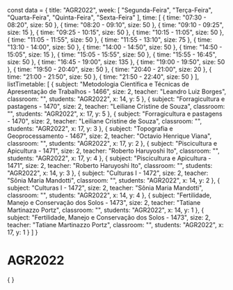 const data = {
  title: "AGR2022",
  week: [
    "Segunda-Feira",
    "Terça-Feira",
    "Quarta-Feira",
    "Quinta-Feira",
    "Sexta-Feira"
  ],
  time: [
    {
      time: "07:30 - 08:20",
      size: 50
    },
    {
      time: "08:20 - 09:10",
      size: 50
    },
    {
      time: "09:10 - 09:25",
      size: 15
    },
    {
      time: "09:25 - 10:15",
      size: 50
    },
    {
      time: "10:15 - 11:05",
      size: 50
    },
    {
      time: "11:05 - 11:55",
      size: 50
    },
    {
      time: "11:55 - 13:10",
      size: 75
    },
    {
      time: "13:10 - 14:00",
      size: 50
    },
    {
      time: "14:00 - 14:50",
      size: 50
    },
    {
      time: "14:50 - 15:05",
      size: 15
    },
    {
      time: "15:05 - 15:55",
      size: 50
    },
    {
      time: "15:55 - 16:45",
      size: 50
    },
    {
      time: "16:45 - 19:00",
      size: 135
    },
    {
      time: "19:00 - 19:50",
      size: 50
    },
    {
      time: "19:50 - 20:40",
      size: 50
    },
    {
      time: "20:40 - 21:00",
      size: 20
    },
    {
      time: "21:00 - 21:50",
      size: 50
    },
    {
      time: "21:50 - 22:40",
      size: 50
    }
  ],
  listTimetable: [
    {
      subject: "Metodologia Científica e Técnicas de Apresentação de Trabalhos - 1466",
      size: 2,
      teacher: "Leandro Luiz Borges",
      classroom: "",
      students: "AGR2022",
      x: 14,
      y: 5
    },
    {
      subject: "Forragicultura e pastagens - 1470",
      size: 2,
      teacher: "Leiliane Cristine de Souza",
      classroom: "",
      students: "AGR2022",
      x: 17,
      y: 5
    },
    {
      subject: "Forragicultura e pastagens - 1470",
      size: 2,
      teacher: "Leiliane Cristine de Souza",
      classroom: "",
      students: "AGR2022",
      x: 17,
      y: 3
    },
    {
      subject: "Topografia e Geoprocessamento - 1467",
      size: 2,
      teacher: "Octavio Henrique Viana",
      classroom: "",
      students: "AGR2022",
      x: 17,
      y: 2
    },
    {
      subject: "Piscicultura e Apicultura - 1471",
      size: 2,
      teacher: "Roberto Haruyoshi Ito",
      classroom: "",
      students: "AGR2022",
      x: 17,
      y: 4
    },
    {
      subject: "Piscicultura e Apicultura - 1471",
      size: 2,
      teacher: "Roberto Haruyoshi Ito",
      classroom: "",
      students: "AGR2022",
      x: 14,
      y: 3
    },
    {
      subject: "Culturas I - 1472",
      size: 2,
      teacher: "Sônia Maria Mandotti",
      classroom: "",
      students: "AGR2022",
      x: 14,
      y: 2
    },
    {
      subject: "Culturas I - 1472",
      size: 2,
      teacher: "Sônia Maria Mandotti",
      classroom: "",
      students: "AGR2022",
      x: 14,
      y: 4
    },
    {
      subject: "Fertilidade, Manejo e Conservação dos Solos - 1473",
      size: 2,
      teacher: "Tatiane Martinazzo Portz",
      classroom: "",
      students: "AGR2022",
      x: 14,
      y: 1
    },
    {
      subject: "Fertilidade, Manejo e Conservação dos Solos - 1473",
      size: 2,
      teacher: "Tatiane Martinazzo Portz",
      classroom: "",
      students: "AGR2022",
      x: 17,
      y: 1
    }
  ]
}

# AGR2022

<div>
    {
        <Grid
            title={data.title}
            weekDays={data.week}
            time={data.time}
            listClasses={data.listTimetable}
        />
    }
</div>